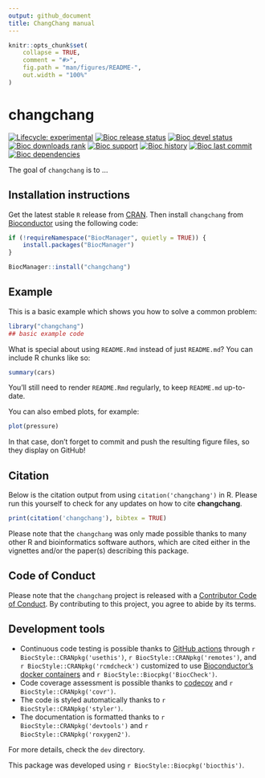 ```yaml
---
output: github_document
title: ChangChang manual
---
```


<!-- README.md is generated from README.Rmd. Please edit that file -->

```r
knitr::opts_chunk$set(
    collapse = TRUE,
    comment = "#>",
    fig.path = "man/figures/README-",
    out.width = "100%"
)
```

# changchang

<!-- badges: start -->
[![Lifecycle: experimental](https://img.shields.io/badge/lifecycle-experimental-orange.svg)](https://lifecycle.r-lib.org/articles/stages.html#experimental)
[![Bioc release status](http://www.bioconductor.org/shields/build/release/bioc/changchang.svg)](https://bioconductor.org/checkResults/release/bioc-LATEST/changchang)
[![Bioc devel status](http://www.bioconductor.org/shields/build/devel/bioc/changchang.svg)](https://bioconductor.org/checkResults/devel/bioc-LATEST/changchang)
[![Bioc downloads rank](https://bioconductor.org/shields/downloads/release/changchang.svg)](http://bioconductor.org/packages/stats/bioc/changchang/)
[![Bioc support](https://bioconductor.org/shields/posts/changchang.svg)](https://support.bioconductor.org/tag/changchang)
[![Bioc history](https://bioconductor.org/shields/years-in-bioc/changchang.svg)](https://bioconductor.org/packages/release/bioc/html/changchang.html#since)
[![Bioc last commit](https://bioconductor.org/shields/lastcommit/devel/bioc/changchang.svg)](http://bioconductor.org/checkResults/devel/bioc-LATEST/changchang/)
[![Bioc dependencies](https://bioconductor.org/shields/dependencies/release/changchang.svg)](https://bioconductor.org/packages/release/bioc/html/changchang.html#since)
<!-- badges: end -->

The goal of `changchang` is to ...

## Installation instructions

Get the latest stable `R` release from [CRAN](http://cran.r-project.org/). Then install `changchang` from [Bioconductor](http://bioconductor.org/) using the following code:

```r
if (!requireNamespace("BiocManager", quietly = TRUE)) {
    install.packages("BiocManager")
}

BiocManager::install("changchang")
```

## Example

This is a basic example which shows you how to solve a common problem:

```r
library("changchang")
## basic example code
```

What is special about using `README.Rmd` instead of just `README.md`? You can include R chunks like so:

```r
summary(cars)
```

You'll still need to render `README.Rmd` regularly, to keep `README.md` up-to-date.

You can also embed plots, for example:

```r
plot(pressure)
```

In that case, don't forget to commit and push the resulting figure files, so they display on GitHub!

## Citation

Below is the citation output from using `citation('changchang')` in R. Please
run this yourself to check for any updates on how to cite __changchang__.

```r
print(citation('changchang'), bibtex = TRUE)
```

Please note that the `changchang` was only made possible thanks to many other R and bioinformatics software authors, which are cited either in the vignettes and/or the paper(s) describing this package.

## Code of Conduct

Please note that the `changchang` project is released with a [Contributor Code of Conduct](http://bioconductor.org/about/code-of-conduct/). By contributing to this project, you agree to abide by its terms.

## Development tools

* Continuous code testing is possible thanks to [GitHub actions](https://www.tidyverse.org/blog/2020/04/usethis-1-6-0/)  through `r BiocStyle::CRANpkg('usethis')`, `r BiocStyle::CRANpkg('remotes')`, and `r BiocStyle::CRANpkg('rcmdcheck')` customized to use [Bioconductor's docker containers](https://www.bioconductor.org/help/docker/) and `r BiocStyle::Biocpkg('BiocCheck')`.
* Code coverage assessment is possible thanks to [codecov](https://codecov.io/gh) and `r BiocStyle::CRANpkg('covr')`.
* The code is styled automatically thanks to `r BiocStyle::CRANpkg('styler')`.
* The documentation is formatted thanks to `r BiocStyle::CRANpkg('devtools')` and `r BiocStyle::CRANpkg('roxygen2')`.

For more details, check the `dev` directory.

This package was developed using `r BiocStyle::Biocpkg('biocthis')`.


